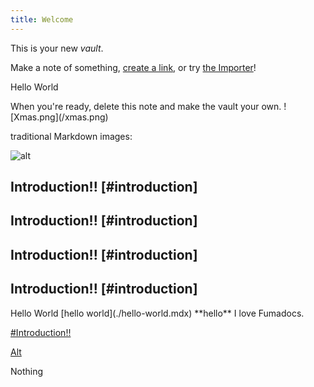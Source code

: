 ```yaml
---
title: Welcome
---
```

This is your new *vault*.

Make a note of something, [create a link](./create-a-link.mdx), or try [the Importer](https://help.obsidian.md/Plugins/Importer)!

<Card href="/docs/headless">Hello World</Card>

<section id="^123d4">
  When you're ready, delete this note and make the vault your own.
  ![Xmas.png](/xmas.png)
</section>

traditional Markdown images:

![alt](/xmas.png)

## Introduction!! \[#introduction]

## Introduction!! \[#introduction]

## Introduction!! \[#introduction]

## Introduction!! \[#introduction]

<ObsidianCallout type="warning">
  <ObsidianCalloutTitle>
    Hello World [hello world](./hello-world.mdx) **hello**
  </ObsidianCalloutTitle>

  <ObsidianCalloutBody>
    I love Fumadocs.
  </ObsidianCalloutBody>
</ObsidianCallout>

[#Introduction!!](#introduction)

[Alt](./hello-world.mdx)









Nothing
